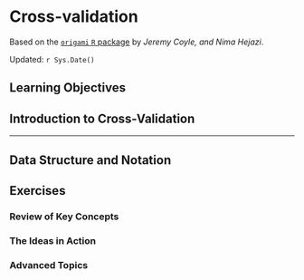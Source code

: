 # Cross-validation


Based on the [`origami` `R` package](https://github.com/tlverse/origami)
by _Jeremy Coyle, and Nima Hejazi_.

Updated: `r Sys.Date()`

## Learning Objectives

## Introduction to Cross-Validation

---

## Data Structure and Notation


## Exercises

### Review of Key Concepts

### The Ideas in Action

### Advanced Topics

<!--
## Appendix

### Exercise solutions
-->
